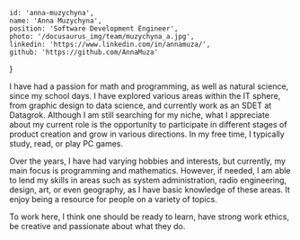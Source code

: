 
    id: 'anna-muzychyna',
    name: 'Anna Muzychyna',
    position: 'Software Development Engineer',
    photo: '/docusaurus_img/team/muzychyna_a.jpg',
    linkedin: 'https://www.linkedin.com/in/annamuza/',
    github: 'https://github.com/AnnaMuza'
}

<Card meta={meta}>

I have had a passion for math and programming, as well as natural science, since my school days. I have explored various areas within the IT sphere, from graphic design to data science, and currently work as an SDET at Datagrok. Although I am still searching for my niche, what I appreciate about my current role is the opportunity to participate in different stages of product creation and grow in various directions. In my free time, I typically study, read, or play PC games.

Over the years, I have had varying hobbies and interests, but currently, my main focus is programming and mathematics. However, if needed, I am able to lend my skills in areas such as system administration, radio engineering, design, art, or even geography, as I have basic knowledge of these areas. It enjoy being a resource for people on a variety of topics.

To work here, I think one should be ready to learn, have strong work ethics, be creative and passionate about what they do. 

</Card>